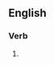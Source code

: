 ==English==

===Verb===
{{head|en|present participle}}

# {{present participle of|germinate|lang=en|nocat=1}}